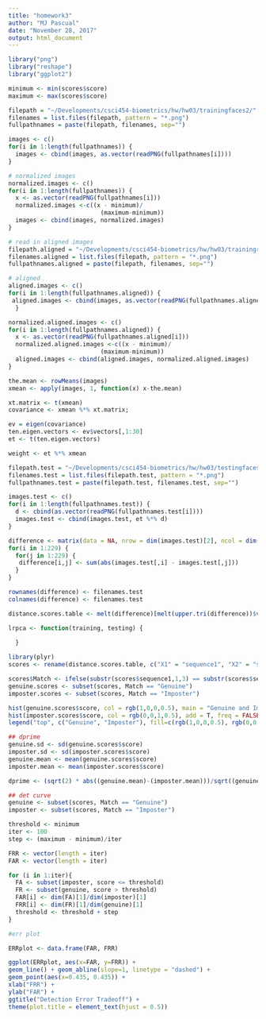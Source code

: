 ```yaml
---
title: "homework3"
author: "MJ Pascual"
date: "November 28, 2017"
output: html_document
---
```


```r
library("png")
library("reshape")
library("ggplot2")

minimum <- min(scores$score)
maximum <- max(scores$score)

filepath = "~/Developments/csci454-biometrics/hw/hw03/trainingfaces2/"
filenames = list.files(filepath, pattern = "*.png")
fullpathnames = paste(filepath, filenames, sep="")

images <- c()
for(i in 1:length(fullpathnames)) {
  images <- cbind(images, as.vector(readPNG(fullpathnames[i])))
}

# normalized images 
normalized.images <- c()
for(i in 1:length(fullpathnames)) {
  x <- as.vector(readPNG(fullpathnames[i]))
  normalized.images <-c((x - minimum)/
                          (maximum-minimum))
  images <- cbind(images, normalized.images)
}

# read in aligned images
filepath.aligned = "~/Developments/csci454-biometrics/hw/hw03/trainingrotated2/"
filenames.aligned = list.files(filepath, pattern = "*.png")
fullpathnames.aligned = paste(filepath, filenames, sep="")

# aligned 
aligned.images <- c()
for(i in 1:length(fullpathnames.aligned)) {
 aligned.images <- cbind(images, as.vector(readPNG(fullpathnames.aligned[i])))
  }

normalized.aligned.images <- c()
for(i in 1:length(fullpathnames.aligned)) {
  x <- as.vector(readPNG(fullpathnames.aligned[i]))
  normalized.aligned.images <-c((x - minimum)/
                          (maximum-minimum))
  aligned.images <- cbind(aligned.images, normalized.aligned.images)
}

the.mean <- rowMeans(images)
xmean <- apply(images, 1, function(x) x-the.mean)

xt.matrix <- t(xmean)
covariance <- xmean %*% xt.matrix;

ev = eigen(covariance)
ten.eigen.vectors <- ev$vectors[,1:30]
et <- t(ten.eigen.vectors)

weight <- et %*% xmean

filepath.test = "~/Developments/csci454-biometrics/hw/hw03/testingfaces2/"
filenames.test = list.files(filepath.test, pattern = "*.png")
fullpathnames.test = paste(filepath.test, filenames.test, sep="")

images.test <- c()
for(i in 1:length(fullpathnames.test)) {
  d <- cbind(as.vector(readPNG(fullpathnames.test[i])))
  images.test <- cbind(images.test, et %*% d)
}

difference <- matrix(data = NA, nrow = dim(images.test)[2], ncol = dim(images.test)[2])
for(i in 1:229) {
  for(j in 1:229) {
   difference[i,j] <- sum(abs(images.test[,i] - images.test[,j]))
  }
}

rownames(difference) <- filenames.test
colnames(difference) <- filenames.test

distance.scores.table <- melt(difference)[melt(upper.tri(difference))$value,]

lrpca <- function(training, testing) { 
  
  }

```


```r
library(plyr)
scores <- rename(distance.scores.table, c("X1" = "sequence1", "X2" = "sequence2", "value" = "score"))

scores$Match <- ifelse(substr(scores$sequence1,1,3) == substr(scores$sequence2,1,3),"Genuine", "Imposter")
genuine.scores <- subset(scores, Match == "Genuine")
imposter.scores <- subset(scores, Match == "Imposter")

hist(genuine.scores$score, col = rgb(1,0,0,0.5), main = "Genuine and Imposter Distribution", xlab = "Distance Scores", ylab = "Frequency", freq = FALSE)
hist(imposter.scores$score, col = rgb(0,0,1,0.5), add = T, freq = FALSE)
legend("top", c("Genuine", "Imposter"), fill=c(rgb(1,0,0,0.5), rgb(0,0,1,0.5)))

## dprime 
genuine.sd <- sd(genuine.scores$score)
imposter.sd <- sd(imposter.scores$score)
genuine.mean <- mean(genuine.scores$score)
imposter.mean <- mean(imposter.scores$score)

dprime <- (sqrt(2) * abs((genuine.mean)-(imposter.mean)))/sqrt((genuine.sd^2)+(imposter.sd^2))

## det curve
genuine <- subset(scores, Match == "Genuine")
imposter <- subset(scores, Match == "Imposter")

threshold <- minimum
iter <- 100
step <- (maximum - minimum)/iter

FRR <- vector(length = iter)
FAR <- vector(length = iter)

for (i in 1:iter){
  FA <- subset(imposter, score <= threshold)
  FR <- subset(genuine, score > threshold)
  FAR[i] <- dim(FA)[1]/dim(imposter)[1]
  FRR[i] <- dim(FR)[1]/dim(genuine)[1]
  threshold <- threshold + step
}

#err plot

ERRplot <- data.frame(FAR, FRR)

ggplot(ERRplot, aes(x=FAR, y=FRR)) + 
geom_line() + geom_abline(slope=1, linetype = "dashed") + 
geom_point(aes(x=0.435, 0.435)) + 
xlab("FRR") + 
ylab("FAR") +
ggtitle("Detection Error Tradeoff") +
theme(plot.title = element_text(hjust = 0.5))

```